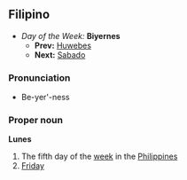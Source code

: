 ==Filipino==
*''Day of the Week:'' '''Biyernes'''
**'''Prev:''' [[Huwebes]]
**'''Next:''' [[Sabado]]

===Pronunciation===
*Be-yer'-ness

===Proper noun===
'''Lunes'''
#The fifth day of the [[week]] in the [[Philippines]]
#[[Friday]]